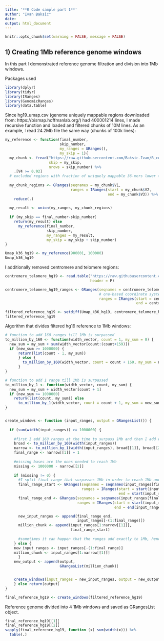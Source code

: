 ---
title: '**R Code sample part 1**'
author: "Ivan Baksic"
date:
output: html_document
---

```{r setup, include=FALSE}
knitr::opts_chunk$set(warning = FALSE, message = FALSE)
```

## 1) Creating 1Mb reference genome windows

In this part I demonstrated reference genome filtration and division into 1Mb windows.

Packages used
```{r}
library(dplyr)
library(tidyr)
library(IRanges)
library(GenomicRanges)
library(data.table)
```


Since hg19_umap.csv (genome uniquely mappable regions downloaded from: https://bismap.hoffmanlab.org/) had 400001214 lines, I made recursive function and loaded and filtered chunks of 10M lines.
As an example, I read 24.2Mb file the same way (chunks of 100k lines):
```{r}
my_reference <- function(final_number, 
                         skip_number, 
                         my_ranges = GRanges(), 
                         my_skip = 1){
  my_chunk <- fread("https://raw.githubusercontent.com/Baksic-Ivan/R_code_sample-Cancer_Cell-of-Origin_Determination/main/hg19_umap_sample.csv",
                    skip = my_skip, 
                    nrows = skip_number) %>%
    .[V4 >= 0.92]
  # excluded regions with fraction of uniquely mappable 36-mers lower than 0.92
  
  my_chunk_regions <- GRanges(seqnames = my_chunk$V1, 
                              ranges = IRanges(start = my_chunk$V2, 
                                               end = my_chunk$V3)) %>%
    reduce(.)
  
  my_result <- union(my_ranges, my_chunk_regions)
  
  if (my_skip == final_number-skip_number)
    return(my_result) else
      my_reference(final_number, 
                   skip_number, 
                   my_ranges = my_result, 
                   my_skip = my_skip + skip_number)
}

Umap_k36_hg19 <- my_reference(900001, 100000)
Umap_k36_hg19
```
I additionally removed centromere and telomere regions:
```{r}
centromere_telomere_hg19 <- read.table("https://raw.githubusercontent.com/Baksic-Ivan/R_code_sample-Cancer_Cell-of-Origin_Determination/main/hg19_centromere_telomere", 
                                       header = F)

centromere_telomere_hg19_ranges <- GRanges(seqnames = centromere_telomere_hg19$V2,
                                           # one-based coordinate system to zero-based coordinate system transformation
                                           ranges = IRanges(start = centromere_telomere_hg19$V3 - 1,
                                                            end = centromere_telomere_hg19$V4))

filtered_reference_hg19 <- setdiff(Umap_k36_hg19, centromere_telomere_hg19_ranges)
filtered_reference_hg19
```
Algorithm that divides filtered hg19 reference to 1Mb windows:
```{r}
# function to add 160 ranges till 1Mb is surpassed
to_million_by_160 <- function(width_vector, count = 1, my_sum = 0) {
  new_sum = my_sum + sum(width_vector[count:(count+159)])
  if (new_sum >= 1000000) {
      return(list(count - 1, my_sum))
      } else {
        to_million_by_160(width_vector, count = count + 160, my_sum = new_sum)
      }
}

# function to add 1 range till 1Mb is surpassed
to_million_by_1 <- function(width_vector, count, my_sum) {
  new_sum = my_sum + width_vector[count + 1]
  if (new_sum >= 1000000)
    return(list(count, my_sum)) else
      to_million_by_1(width_vector, count = count + 1, my_sum = new_sum)
}


create_windows <- function (input_ranges, output = GRangesList()) {
  
  if (sum(width(input_ranges)) >= 1000000) {
    
    #first I add 160 ranges at the time to surpass 1Mb and then I add one at the time to surpass 1Mb
    broad <- to_million_by_160(width(input_ranges))
    narrow <- to_million_by_1(width(input_ranges), broad[[1]], broad[[2]])
    final_range <- narrow[[1]] + 1
    
    #missing bases are the ones needed to reach 1Mb
    missing <- 1000000 - narrow[[2]]
    
    if (missing != 0) {
      #I split final range that surpasses 1Mb in order to reach 1Mb and added the extra bases at the start of the next input
      final_range_start <- GRanges(seqnames = seqnames(input_ranges[final_range]),
                                   ranges = IRanges(start = start(input_ranges[final_range]),
                                                    end = start(input_ranges[final_range]) + missing - 1))
      final_range_end <- GRanges(seqnames = seqnames(input_ranges[final_range]),
                                 ranges = IRanges(start = start(input_ranges[final_range]) + missing,
                                                  end = end(input_ranges[final_range]) + missing))

      new_input_ranges <- append(final_range_end,
                                 input_ranges[-(1:final_range)])
      million_chunk <- append(input_ranges[1:narrow[[1]]],
                              final_range_start)
      
      #sometimes it can happen that the ranges add exactly to 1Mb, hence this else condition
    } else {
    new_input_ranges <- input_ranges[-(1:final_range)]
    million_chunk <- input_ranges[1:narrow[[1]]]
      }
    new_output <- append(output,
                         GRangesList(million_chunk))


    create_windows(input_ranges = new_input_ranges, output = new_output)
    } else return(output)
}

final_reference_hg19 <- create_windows(filtered_reference_hg19)
```

Reference genome divided into 4 1Mb windows and saved as GRangesList object.
```{r}
final_reference_hg19[[1]]
final_reference_hg19[[2]]
sapply(final_reference_hg19, function (x) sum(width(x))) %>%
  table(.)
```

